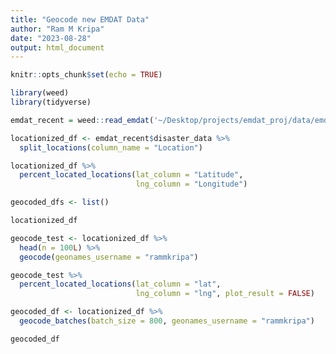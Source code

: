 ```yaml
---
title: "Geocode new EMDAT Data"
author: "Ram M Kripa"
date: "2023-08-28"
output: html_document
---
```


```r
knitr::opts_chunk$set(echo = TRUE)
```



```r
library(weed)
library(tidyverse)
```

```r

emdat_recent = weed::read_emdat('~/Desktop/projects/emdat_proj/data/emdat_21_to_23_wet_and_dry.xlsx')

```
```r

locationized_df <- emdat_recent$disaster_data %>%
  split_locations(column_name = "Location")

locationized_df %>%
  percent_located_locations(lat_column = "Latitude",
                            lng_column = "Longitude")

```

```r
geocoded_dfs <- list()

locationized_df

geocode_test <- locationized_df %>%
  head(n = 100L) %>%
  geocode(geonames_username = "rammkripa")

geocode_test %>%
  percent_located_locations(lat_column = "lat",
                            lng_column = "lng", plot_result = FALSE)

geocoded_df <- locationized_df %>%
  geocode_batches(batch_size = 800, geonames_username = "rammkripa")

geocoded_df


```


